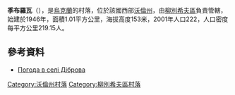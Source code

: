{{coord|51|44|19|N|25|7|49|E|scale:30000|display=title}}

'''季布羅瓦'''（{{lang-uk|Діброва}}），是[[烏克蘭|烏克蘭]]的村落，位於該國西部[[沃倫州|沃倫州]]，由[[柳別希夫區|柳別希夫區]]負責管轄，始建於1946年，面積1.01平方公里，海拔高度153米，2001年人口222，人口密度每平方公里219.15人。

==參考資料==
* [http://weather.in.ua/ua/volynskaja/6756 Погода в селі Діброва]{{Wayback|url=http://weather.in.ua/ua/volynskaja/6756 |date=20111219095629 }}

[[Category:沃倫州村落|Category:沃倫州村落]]
[[Category:柳別希夫區村落|Category:柳別希夫區村落]]


{{Volyn-geo-stub}}